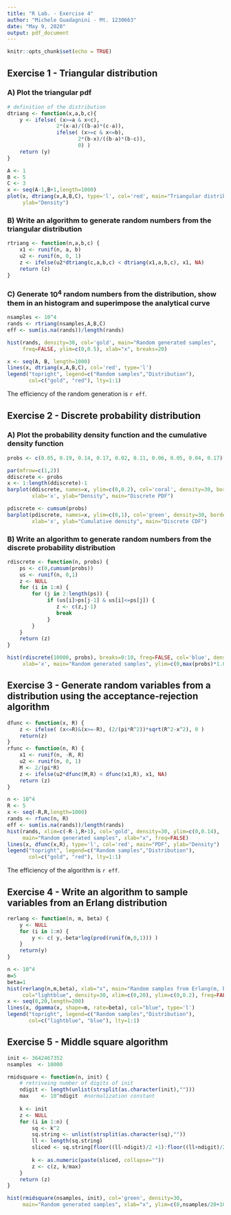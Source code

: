 ```yaml
---
title: "R Lab. - Exercise 4"
author: "Michele Guadagnini - Mt. 1230663"
date: "May 9, 2020"
output: pdf_document
---
```


```r
knitr::opts_chunk$set(echo = TRUE)
```

## Exercise 1 - Triangular distribution

### A) Plot the triangular pdf
```r
# definition of the distribution
dtriang <- function(x,a,b,c){
    y <- ifelse( (x>=a & x<c), 
                2*(x-a)/((b-a)*(c-a)), 
                ifelse( (x>=c & x<=b), 
                       2*(b-x)/((b-a)*(b-c)), 
                       0) )
    return (y)
}

A <- 1
B <- 5
C <- 3
x <- seq(A-1,B+1,length=1000)
plot(x, dtriang(x,A,B,C), type='l', col='red', main="Triangular distribution",
     ylab="Density")
```

### B) Write an algorithm to generate random numbers from the triangular distribution
```r
rtriang <- function(n,a,b,c) {
    x1 <- runif(n, a, b)
    u2 <- runif(n, 0, 1)
    z <- ifelse(u2*dtriang(c,a,b,c) < dtriang(x1,a,b,c), x1, NA) 
    return (z)
}
```

### C) Generate $10^4$ random numbers from the distribution, show them in an histogram and superimpose the analytical curve
```r
nsamples <- 10^4
rands <- rtriang(nsamples,A,B,C)
eff <- sum(is.na(rands))/length(rands)

hist(rands, density=30, col='gold', main="Random generated samples", 
     freq=FALSE, ylim=c(0,0.5), xlab="x", breaks=20)

x <- seq(A, B, length=1000)
lines(x, dtriang(x,A,B,C), col='red', type='l')
legend("topright", legend=c("Random samples","Distribution"), 
       col=c("gold", "red"), lty=1:1)
```
The efficiency of the random generation is `r eff`.

## Exercise 2 - Discrete probability distribution

### A) Plot the probability density function and the cumulative density function
```r
probs <- c(0.05, 0.19, 0.14, 0.17, 0.02, 0.11, 0.06, 0.05, 0.04, 0.17)

par(mfrow=c(1,2))
ddiscrete <- probs
x <- 1:length(ddiscrete)-1
barplot(ddiscrete, names=x, ylim=c(0,0.2), col='coral', density=30, border=TRUE,
        xlab='x', ylab="Density", main="Discrete PDF")

pdiscrete <- cumsum(probs)
barplot(pdiscrete, names=x, ylim=c(0,1), col='green', density=30, border=TRUE,
        xlab='x', ylab="Cumulative density", main="Discrete CDF")
```

### B) Write an algorithm to generate random numbers from the discrete probability distribution
```r
rdiscrete <- function(n, probs) {
    ps <- c(0,cumsum(probs))
    us <- runif(n, 0,1)
    z <- NULL
    for (i in 1:n) {
        for (j in 2:length(ps)) {
             if (us[i]>ps[j-1] & us[i]<=ps[j]) {
                z <- c(z,j-1) 
                break
             }
        }
    }
    return (z) 
}

hist(rdiscrete(10000, probs), breaks=0:10, freq=FALSE, col='blue', density=30,
     xlab='x', main="Random generated samples", ylim=c(0,max(probs)*1.05))
```

\newpage
## Exercise 3 - Generate random variables from a distribution using the acceptance-rejection algorithm
```r
dfunc <- function(x, R) {
    z <- ifelse( (x<=R)&(x>=-R), (2/(pi*R^2))*sqrt(R^2-x^2), 0 )
    return(z)
}
rfunc <- function(n, R) {
    x1 <- runif(n, -R, R)
    u2 <- runif(n, 0, 1)
    M <- 2/(pi*R)
    z <- ifelse(u2*dfunc(M,R) < dfunc(x1,R), x1, NA) 
    return (z)
}

n <- 10^4
R <- 5
x <- seq(-R,R,length=1000)
rands <- rfunc(n, R)
eff <- sum(is.na(rands))/length(rands)
hist(rands, xlim=c(-R-1,R+1), col='gold', density=30, ylim=c(0,0.14),
     main="Random generated samples", xlab="x", freq=FALSE)
lines(x, dfunc(x,R), type='l', col='red', main="PDF", ylab="Density")
legend("topright", legend=c("Random samples","Distribution"), 
       col=c("gold", "red"), lty=1:1)
```
The efficiency of the algorithm is `r eff`.

## Exercise 4 - Write an algorithm to sample variables from an Erlang distribution 
```r
rerlang <- function(n, m, beta) {
    y <- NULL
    for (i in 1:n) {
        y <- c( y,-beta*log(prod(runif(m,0,1))) )
    }
    return(y)
}

n <- 10^4
m=5
beta=1
hist(rerlang(n,m,beta), xlab="x", main="Random samples from Erlang(m, beta)", 
     col="lightblue", density=30, xlim=c(0,20), ylim=c(0,0.2), freq=FALSE)
x <- seq(0,20,length=200)
lines(x, dgamma(x, shape=m, rate=beta), col="blue", type='l')
legend("topright", legend=c("Random samples","Distribution"), 
       col=c("lightblue", "blue"), lty=1:1)
```

\newpage
## Exercise 5 - Middle square algorithm
```r
init <- 3642467352
nsamples  <- 10000

rmidsquare <- function(n, init) {
    # retriveing number of digits of init
    ndigit <- length(unlist(strsplit(as.character(init),"")))
    max    <- 10^ndigit  #normalization constant
    
    k <- init
    z <- NULL
    for (i in 1:n) {        
        sq <- k^2 
        sq.string <- unlist(strsplit(as.character(sq),""))
        ll <- length(sq.string)
        sliced <- sq.string[floor((ll-ndigit)/2 +1):floor((ll+ndigit)/2)]
        
        k <- as.numeric(paste(sliced, collapse=""))
        z <- c(z, k/max)
    }
    return (z)
}

hist(rmidsquare(nsamples, init), col='green', density=30, 
     main="Random generated samples", xlab="x", ylim=c(0,nsamples/20+100))
```

